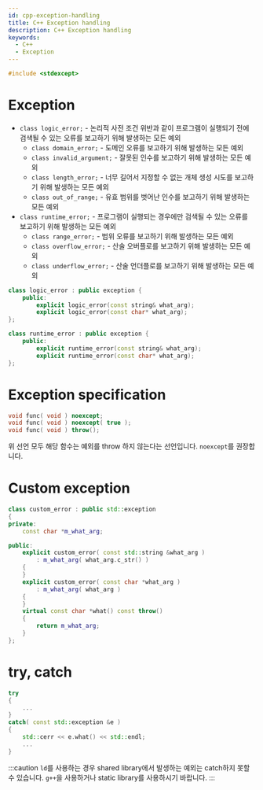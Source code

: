 ```yaml
---
id: cpp-exception-handling
title: C++ Exception handling
description: C++ Exception handling
keywords:
  - C++
  - Exception
---
```


```cpp
#include <stdexcept>
```

# Exception

- `class logic_error;` - 논리적 사전 조건 위반과 같이 프로그램이 실행되기 전에 검색될 수 있는 오류를 보고하기 위해 발생하는 모든 예외
  - `class domain_error;` - 도메인 오류를 보고하기 위해 발생하는 모든 예외
  - `class invalid_argument;` - 잘못된 인수를 보고하기 위해 발생하는 모든 예외
  - `class length_error;` - 너무 길어서 지정할 수 없는 개체 생성 시도를 보고하기 위해 발생하는 모든 예외
  - `class out_of_range;` - 유효 범위를 벗어난 인수를 보고하기 위해 발생하는 모든 예외
- `class runtime_error;` - 프로그램이 실행되는 경우에만 검색될 수 있는 오류를 보고하기 위해 발생하는 모든 예외
  - `class range_error;` - 범위 오류를 보고하기 위해 발생하는 모든 예외
  - `class overflow_error;` - 산술 오버플로를 보고하기 위해 발생하는 모든 예외
  - `class underflow_error;` - 산술 언더플로를 보고하기 위해 발생하는 모든 예외

```cpp
class logic_error : public exception {
    public:
        explicit logic_error(const string& what_arg);
        explicit logic_error(const char* what_arg);
};

class runtime_error : public exception {
    public:
        explicit runtime_error(const string& what_arg);
        explicit runtime_error(const char* what_arg);
};
```

# Exception specification

```cpp
void func( void ) noexcept;
void func( void ) noexcept( true );
void func( void ) throw();
```

위 선언 모두 해당 함수는 예외를 throw 하지 않는다는 선언입니다. `noexcept`를 권장합니다.

# Custom exception

```cpp
class custom_error : public std::exception
{
private:
    const char *m_what_arg;

public:
    explicit custom_error( const std::string &what_arg )
        : m_what_arg( what_arg.c_str() )
    {
    }
    explicit custom_error( const char *what_arg )
        : m_what_arg( what_arg )
    {
    }
    virtual const char *what() const throw()
    {
        return m_what_arg;
    }
};
```

# try, catch

```cpp
try
{
    ...
}
catch( const std::exception &e )
{
    std::cerr << e.what() << std::endl;
    ...
}
```

:::caution
`ld`를 사용하는 경우 shared library에서 발생하는 예외는 catch하지 못할 수 있습니다. `g++`을 사용하거나 static library를 사용하시기 바랍니다.
:::
